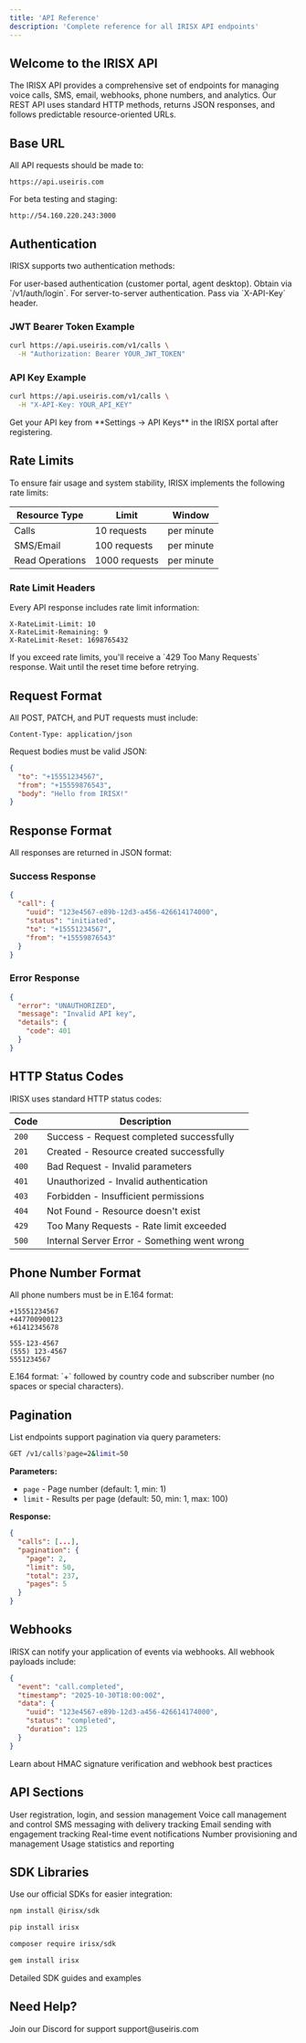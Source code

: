 ```yaml
---
title: 'API Reference'
description: 'Complete reference for all IRISX API endpoints'
---
```


## Welcome to the IRISX API

The IRISX API provides a comprehensive set of endpoints for managing voice calls, SMS, email, webhooks, phone numbers, and analytics. Our REST API uses standard HTTP methods, returns JSON responses, and follows predictable resource-oriented URLs.

## Base URL

All API requests should be made to:

```
https://api.useiris.com
```

For beta testing and staging:

```
http://54.160.220.243:3000
```

## Authentication

IRISX supports two authentication methods:

<CardGroup cols={2}>
  <Card title="JWT Bearer Token" icon="key">
    For user-based authentication (customer portal, agent desktop). Obtain via `/v1/auth/login`.
  </Card>
  <Card title="API Key" icon="lock">
    For server-to-server authentication. Pass via `X-API-Key` header.
  </Card>
</CardGroup>

### JWT Bearer Token Example

```bash
curl https://api.useiris.com/v1/calls \
  -H "Authorization: Bearer YOUR_JWT_TOKEN"
```

### API Key Example

```bash
curl https://api.useiris.com/v1/calls \
  -H "X-API-Key: YOUR_API_KEY"
```

<Note>
  Get your API key from **Settings → API Keys** in the IRISX portal after registering.
</Note>

## Rate Limits

To ensure fair usage and system stability, IRISX implements the following rate limits:

| Resource Type | Limit | Window |
|--------------|-------|--------|
| Calls | 10 requests | per minute |
| SMS/Email | 100 requests | per minute |
| Read Operations | 1000 requests | per minute |

### Rate Limit Headers

Every API response includes rate limit information:

```
X-RateLimit-Limit: 10
X-RateLimit-Remaining: 9
X-RateLimit-Reset: 1698765432
```

<Warning>
  If you exceed rate limits, you'll receive a `429 Too Many Requests` response. Wait until the reset time before retrying.
</Warning>

## Request Format

All POST, PATCH, and PUT requests must include:

```
Content-Type: application/json
```

Request bodies must be valid JSON:

```json
{
  "to": "+15551234567",
  "from": "+15559876543",
  "body": "Hello from IRISX!"
}
```

## Response Format

All responses are returned in JSON format:

### Success Response

```json
{
  "call": {
    "uuid": "123e4567-e89b-12d3-a456-426614174000",
    "status": "initiated",
    "to": "+15551234567",
    "from": "+15559876543"
  }
}
```

### Error Response

```json
{
  "error": "UNAUTHORIZED",
  "message": "Invalid API key",
  "details": {
    "code": 401
  }
}
```

## HTTP Status Codes

IRISX uses standard HTTP status codes:

| Code | Description |
|------|-------------|
| `200` | Success - Request completed successfully |
| `201` | Created - Resource created successfully |
| `400` | Bad Request - Invalid parameters |
| `401` | Unauthorized - Invalid authentication |
| `403` | Forbidden - Insufficient permissions |
| `404` | Not Found - Resource doesn't exist |
| `429` | Too Many Requests - Rate limit exceeded |
| `500` | Internal Server Error - Something went wrong |

## Phone Number Format

All phone numbers must be in E.164 format:

<CodeGroup>

```text Valid
+15551234567
+447700900123
+61412345678
```

```text Invalid
555-123-4567
(555) 123-4567
5551234567
```

</CodeGroup>

<Tip>
  E.164 format: `+` followed by country code and subscriber number (no spaces or special characters).
</Tip>

## Pagination

List endpoints support pagination via query parameters:

```bash
GET /v1/calls?page=2&limit=50
```

**Parameters:**
- `page` - Page number (default: 1, min: 1)
- `limit` - Results per page (default: 50, min: 1, max: 100)

**Response:**

```json
{
  "calls": [...],
  "pagination": {
    "page": 2,
    "limit": 50,
    "total": 237,
    "pages": 5
  }
}
```

## Webhooks

IRISX can notify your application of events via webhooks. All webhook payloads include:

```json
{
  "event": "call.completed",
  "timestamp": "2025-10-30T18:00:00Z",
  "data": {
    "uuid": "123e4567-e89b-12d3-a456-426614174000",
    "status": "completed",
    "duration": 125
  }
}
```

<Card title="Webhook Security" icon="shield" href="/concepts/webhooks">
  Learn about HMAC signature verification and webhook best practices
</Card>

## API Sections

<CardGroup cols={2}>
  <Card title="Authentication" icon="user-lock" href="/api-reference/auth/register">
    User registration, login, and session management
  </Card>
  <Card title="Calls" icon="phone" href="/api-reference/calls/create">
    Voice call management and control
  </Card>
  <Card title="SMS" icon="message" href="/api-reference/sms/send">
    SMS messaging with delivery tracking
  </Card>
  <Card title="Email" icon="envelope" href="/api-reference/email/send">
    Email sending with engagement tracking
  </Card>
  <Card title="Webhooks" icon="webhook" href="/api-reference/webhooks/create">
    Real-time event notifications
  </Card>
  <Card title="Phone Numbers" icon="hashtag" href="/api-reference/phone-numbers/search">
    Number provisioning and management
  </Card>
  <Card title="Analytics" icon="chart-line" href="/api-reference/analytics/dashboard">
    Usage statistics and reporting
  </Card>
</CardGroup>

## SDK Libraries

Use our official SDKs for easier integration:

<CodeGroup>

```bash Node.js
npm install @irisx/sdk
```

```bash Python
pip install irisx
```

```bash PHP
composer require irisx/sdk
```

```bash Ruby
gem install irisx
```

</CodeGroup>

<Card title="SDK Documentation" icon="cube" href="/sdks">
  Detailed SDK guides and examples
</Card>

## Need Help?

<CardGroup cols={2}>
  <Card title="Discord Community" icon="discord" href="https://discord.gg/irisx">
    Join our Discord for support
  </Card>
  <Card title="Email Support" icon="envelope" href="mailto:support@useiris.com">
    support@useiris.com
  </Card>
</CardGroup>
